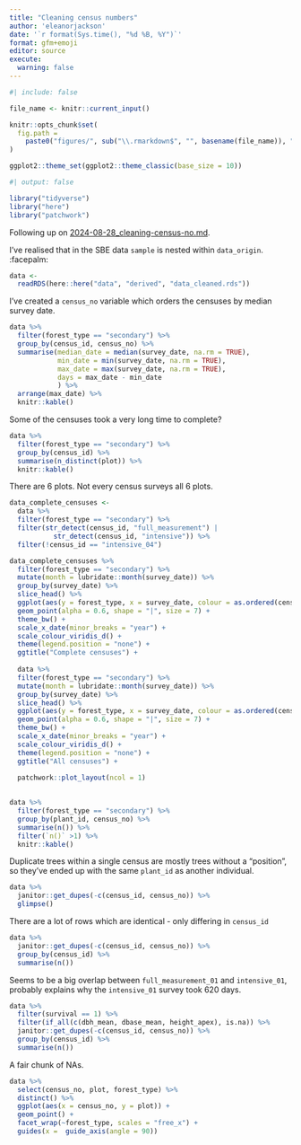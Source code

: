 ```yaml
---
title: "Cleaning census numbers"
author: 'eleanorjackson'
date: '`r format(Sys.time(), "%d %B, %Y")`' 
format: gfm+emoji
editor: source
execute:
  warning: false
---
```


```r
#| include: false

file_name <- knitr::current_input()

knitr::opts_chunk$set(
  fig.path =
    paste0("figures/", sub("\\.rmarkdown$", "", basename(file_name)), "/", sep = "")
)

ggplot2::theme_set(ggplot2::theme_classic(base_size = 10))
```

```r
#| output: false

library("tidyverse")
library("here")
library("patchwork")
```

Following up on 
[2024-08-28_cleaning-census-no.md](2024-08-28_cleaning-census-no.md).

I've realised that in the SBE data `sample` is nested within `data_origin`. :facepalm:

```r
data <- 
  readRDS(here::here("data", "derived", "data_cleaned.rds"))
```

I've created a `census_no` variable 
which orders the censuses by median survey date.

```r
data %>% 
  filter(forest_type == "secondary") %>% 
  group_by(census_id, census_no) %>% 
  summarise(median_date = median(survey_date, na.rm = TRUE),
            min_date = min(survey_date, na.rm = TRUE),
            max_date = max(survey_date, na.rm = TRUE),
            days = max_date - min_date
            ) %>% 
  arrange(max_date) %>% 
  knitr::kable()
```

Some of the censuses took a very long time to complete?

```r
data %>% 
  filter(forest_type == "secondary") %>% 
  group_by(census_id) %>% 
  summarise(n_distinct(plot)) %>% 
  knitr::kable()
```

There are 6 plots. 
Not every census surveys all 6 plots.

```r
data_complete_censuses <-
  data %>% 
  filter(forest_type == "secondary") %>% 
  filter(str_detect(census_id, "full_measurement") |
           str_detect(census_id, "intensive")) %>% 
  filter(!census_id == "intensive_04") 
```


```r
data_complete_censuses %>% 
  filter(forest_type == "secondary") %>% 
  mutate(month = lubridate::month(survey_date)) %>% 
  group_by(survey_date) %>% 
  slice_head() %>% 
  ggplot(aes(y = forest_type, x = survey_date, colour = as.ordered(census_no))) +
  geom_point(alpha = 0.6, shape = "|", size = 7) +
  theme_bw() +
  scale_x_date(minor_breaks = "year") +
  scale_colour_viridis_d() +
  theme(legend.position = "none") +
  ggtitle("Complete censuses") +
  
  data %>% 
  filter(forest_type == "secondary") %>% 
  mutate(month = lubridate::month(survey_date)) %>% 
  group_by(survey_date) %>% 
  slice_head() %>% 
  ggplot(aes(y = forest_type, x = survey_date, colour = as.ordered(census_no))) +
  geom_point(alpha = 0.6, shape = "|", size = 7) +
  theme_bw() +
  scale_x_date(minor_breaks = "year") +
  scale_colour_viridis_d() +
  theme(legend.position = "none") +
  ggtitle("All censuses") +
  
  patchwork::plot_layout(ncol = 1)
  
```

```r
data %>% 
  filter(forest_type == "secondary") %>%
  group_by(plant_id, census_no) %>% 
  summarise(n()) %>% 
  filter(`n()` >1) %>% 
  knitr::kable()
```

Duplicate trees within a single census are mostly trees without a "position",
so they've ended up with the same `plant_id` as another individual.

```r
data %>% 
  janitor::get_dupes(-c(census_id, census_no)) %>% 
  glimpse()
```

There are a lot of rows which are identical - only differing in `census_id`

```r
data %>% 
  janitor::get_dupes(-c(census_id, census_no)) %>% 
  group_by(census_id) %>% 
  summarise(n())
```

Seems to be a big overlap between `full_measurement_01` and `intensive_01`,
probably explains why the `intensive_01` survey took 620 days.

```r
data %>% 
  filter(survival == 1) %>% 
  filter(if_all(c(dbh_mean, dbase_mean, height_apex), is.na)) %>%
  janitor::get_dupes(-c(census_id, census_no)) %>% 
  group_by(census_id) %>% 
  summarise(n())
```

A fair chunk of NAs.

```r
data %>% 
  select(census_no, plot, forest_type) %>%
  distinct() %>% 
  ggplot(aes(x = census_no, y = plot)) +
  geom_point() +
  facet_wrap(~forest_type, scales = "free_x") +
  guides(x =  guide_axis(angle = 90)) 
  
```

